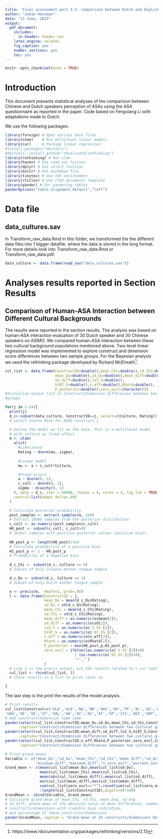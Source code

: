 ---
title: 'Final assessment part 3.2: comparison between Dutch and English speakers using the ASA Questionnaire'
author: "Johan Hensman"
date: "21 June, 2023"
output:
  pdf_document:
    includes:
      in_header: header.tex
    latex_engine: xelatex
    fig_caption: yes
    number_sections: yes
    toc: yes
---

```{r setup, include=FALSE}
knitr::opts_chunk$set(echo = TRUE)
```

# Introduction

This document presents statistical analyses of the comparison between Chinese and Dutch speakers perception of ASAs using the ASA questionnaire as reported in the paper. 
Code based on Fengxiang Li with adaptations made to Dutch.


We use the following packages:
```{r, collapse=TRUE, results='hide', message=FALSE, warning=FALSE}

library(foreign) # Open various data files
library(nlme)    # Run multilevel linear models
library(car)     # Package linear regression
#install.packages("devtools")
#devtools::install_github("rmcelreath/rethinking")
library(rethinking) # Run ulam
library(haven) # Use read_sav fuction
library(dplyr) # Use select function
library(knitr) # Get markdown file
library(tinytex) # Use TeX environment
library(rticles) # Use CTeX documents template
library(pander) # For pandering tables
panderOptions("table.alignment.default","left")

```


# Data file 
## data_cultures.sav

In Transform_raw_data.Rmd in this folder, we transformed the the different data files into 1 bigger datafile, where the data is stored in the long format. For more details look into Transform_raw_data.Rmd or Transform_raw_data.pdf.

```{r, message=FALSE, warning=FALSE, echo=TRUE}

data_culture <- data.frame(read_sav("data_cultures.sav"))
```

# Analyses results reported in Section Results
## Comparison of Human-ASA Interaction between Different Cultural Backgrounds

The results were reported in the section results. The analysis was based on human-ASA interaction evaluation of 30 Dutch speaker and 30 Chinese speakers on ASIMO. We compared human-ASA interaction between these two cultural background populations mentioned above. Two-level linear regression model was implemented to explore construct and dimension score differences between two sample groups. For the Bayesian analysis we used the rethinking package developed by Richard McElreath^[https://www.rdocumentation.org/packages/rethinking/versions/2.13].

```{r, echo=FALSE, warning=FALSE, message=FALSE, results='hide', error=FALSE} 

cul_list <- data.frame(ConstructID=double(),mean_Chi=double(),sd_Chi=double(), 
                       mean_Du=double(),sd_Du=double(),mean_diff=double(), 
                       sd_diff=double(),lo2_5=double(), 
                       hi97_5=double(),n_eff=double(),Rhat4=double(), 
                       P_posterior=double(),zero_excl=character())
#Initialize output list of Construct/dimension differences between two cultural
#groups

for(j in 1:24){
  print(j)
  d_c<-subset(data_culture, ConstructID==j, select=c(Culture, Rating))
  # select scores data for ASAQ construct j

  # Define the model we fit on the data. This is a multilevel model
  # with culture as fixed effect
  m <- ulam(
    alist(
      #Likelihood
      Rating ~ dnorm(mu, sigma),
      
      #Linear model
      mu <- a + c_cult*Culture,

      #Fixed priors
      a ~ dnorm(0, 2),
      c_cult ~ dnorm(0, 1), 
      sigma ~ dcauchy(0, 1)
    ), data = d_c, iter = 50000, chains = 4, cores = 4, log_lik = TRUE,
    control=list(adapt_delta=.99)
  )

  # Calculate posterior probability
  post_samples <- extract.samples(m, 1e4) 
  # Extract 10000 samples from the posterior distribution
  c_cult <- as.numeric(post_samples$c_cult)
  H0_post <- subset(c_cult, c_cult>0) 
  # Select samples with positive posterior values (positive bias)
  
  H0_post_p <- length(H0_post)/1e4    
  # Calculate probability of a positive bias
  H1_post_p <- 1 - H0_post_p          
  # Probability of a negative bias
  
  d_c_Chi <- subset(d_c, Culture == 0)
  # Subset of only Chinese mother tongue sample

  d_c_Du <- subset(d_c, Culture == 1)
  # Subset of only Dutch mother tongue sample 

  o <- precis(m,  depth=2, prob=.95)
  l <- data.frame(ConstructID = j,
                  mean_Du = mean(d_c_Du$Rating),
                  sd_Du = sd(d_c_Du$Rating),
                  mean_Chi = mean(d_c_Chi$Rating),
                  sd_Chi = sd(d_c_Chi$Rating),
                  mean_diff = as.numeric(o$mean[2]),
                  sd_diff = as.numeric(o$sd[2]),
                  lo2_5 = as.numeric(o$`2.5%`[2]), 
                  hi97_5 = as.numeric(o$`97.5%`[2]),
                  n_eff = as.numeric(o$n_eff[2]),
                  Rhat4 = as.numeric(o$Rhat4[2]),
                  P_posterior = max(H0_post_p,H1_post_p),
                  zero_excl = ifelse((as.numeric(o$`2.5%`[2])>0)
                                | (as.numeric(o$`97.5%`[2])<0),
                                '*','')
                  )
  # Line 2 in the precis output, are the results related to c_cul coefficient
  cul_list <- rbind(cul_list, l)
  # Store results in a list to print later on

}
```

The last step is the print the results of the model analysis.

```{r, echo=TRUE, message=FALSE, warning=FALSE, error=FALSE}

# Print results
cul_list$Construct=c('HLA','HLB','NA','NB','AAS','AU','PF','AL','AS','APP',
'UAA','AE','UE','UT','UAL','AA','AC','AI','AT','SP','IIS','AEI','UEP','UAI')
# Add construct/dimension name code
pander(select(cul_list,ConstructID,mean_Du,sd_Du,mean_Chi,sd_Chi,Construct), 
       caption="Construct/dimension differences between two cultural groups (Part 1)")
pander(select(cul_list,ConstructID,mean_diff,sd_diff,lo2_5,hi97_5,Construct), 
       caption="Construct/dimension differences between two cultural groups (Part 2)")
pander(select(cul_list,ConstructID,n_eff,Rhat4,P_posterior,zero_excl,Construct), 
       caption="Construct/dimension differences between two cultural groups (Part 3)")

# Print grand means
Variable <- c("mean_Du","sd_Du","mean_Chi","sd_Chi","mean_diff","sd_diff",
              "minimum_diff","maximum_diff","n_zero_excl","percent_zero_excl")
Grand_mean <- c(mean(cul_list$mean_Du),mean(cul_list$sd_Du),
                mean(cul_list$mean_Chi),mean(cul_list$sd_Chi),
                mean(abs(cul_list$mean_diff)),mean(cul_list$sd_diff),
                min(cul_list$mean_diff),max(cul_list$mean_diff),
                sum(cul_list$zero_excl=="*"),round(sum(cul_list$zero_excl=="*")
                /length(cul_list$ConstructID),digits=4)*100)
GrandMean <- cbind(Variable, Grand_mean)
# Calculate grand mean of mean_Chi, sd_Chi, mean_Eng, sd_Eng 
# sd_diff, grand mean of the absolute value of mean differences, number of 
# constructs/dimensions with credible bias indication, 
# and percentage of these constructs/dimensions
pander(GrandMean, caption = "Grand mean of 24 constructs/dimensions between two cultural groups")

```
